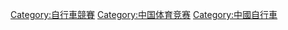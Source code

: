 [[Category:自行車競賽|Category:自行車競賽]]
[[Category:中国体育竞赛|Category:中国体育竞赛]]
[[Category:中國自行車|Category:中國自行車]]